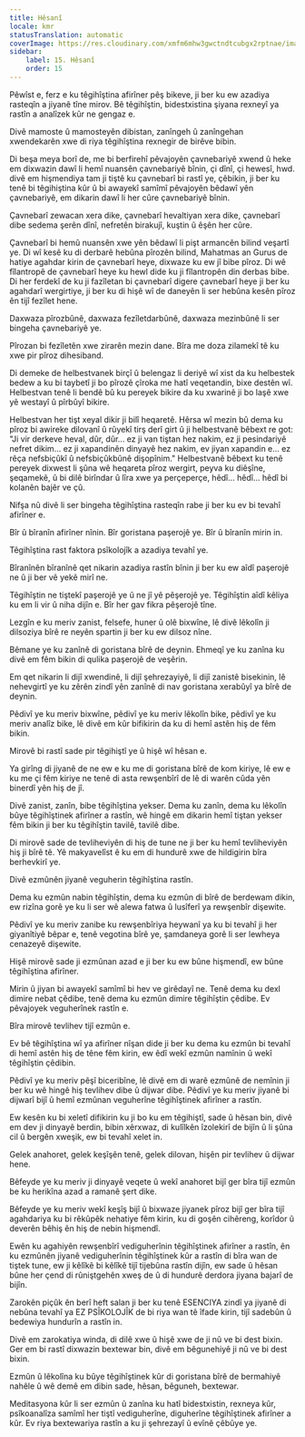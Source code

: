 ```yaml
---
title: Hêsanî
locale: kmr
statusTranslation: automatic
coverImage: https://res.cloudinary.com/xmfm6mhw3gwctndtcubgx2rptnae/image/upload/v1740337243/small_cover_educacion_fundamental_a051170f1c.webp
sidebar:
    label: 15. Hêsanî
    order: 15
---
```

Pêwîst e, ferz e ku têgihîştina afirîner pêş bikeve, ji ber ku ew azadiya rasteqîn a jiyanê tîne mirov. Bê têgihîştin, bidestxistina şiyana rexneyî ya rastîn a analîzek kûr ne gengaz e.

Divê mamoste û mamosteyên dibistan, zanîngeh û zanîngehan xwendekarên xwe di riya têgihîştina rexnegir de birêve bibin.

Di beşa meya borî de, me bi berfirehî pêvajoyên çavnebariyê xwend û heke em dixwazin dawî li hemî nuansên çavnebariyê bînin, çi dînî, çi hewesî, hwd. divê em hişmendiya tam ji tiştê ku çavnebarî bi rastî ye, çêbikin, ji ber ku tenê bi têgihiştina kûr û bi awayekî samîmî pêvajoyên bêdawî yên çavnebariyê, em dikarin dawî li her cûre çavnebariyê bînin.

Çavnebarî zewacan xera dike, çavnebarî hevaltiyan xera dike, çavnebarî dibe sedema şerên dînî, nefretên birakujî, kuştin û êşên her cûre.

Çavnebarî bi hemû nuansên xwe yên bêdawî li pişt armancên bilind veşartî ye. Di wî kesê ku di derbarê hebûna pîrozên bilind, Mahatmas an Gurus de hatiye agahdar kirin de çavnebarî heye, dixwaze ku ew jî bibe pîroz. Di wê fîlantropê de çavnebarî heye ku hewl dide ku ji fîlantropên din derbas bibe. Di her ferdekî de ku ji fazîletan bi çavnebarî digere çavnebarî heye ji ber ku agahdarî wergirtiye, ji ber ku di hişê wî de daneyên li ser hebûna kesên pîroz ên tijî fezîlet hene.

Daxwaza pîrozbûnê, daxwaza fezîletdarbûnê, daxwaza mezinbûnê li ser bingeha çavnebariyê ye.

Pîrozan bi fezîletên xwe zirarên mezin dane. Bîra me doza zilamekî tê ku xwe pir pîroz dihesiband.

Di demeke de helbestvanek birçî û belengaz li deriyê wî xist da ku helbestek bedew a ku bi taybetî ji bo pîrozê çîroka me hatî veqetandin, bixe destên wî. Helbestvan tenê li bendê bû ku pereyek bikire da ku xwarinê ji bo laşê xwe yê westayî û pîrbûyî bikire.

Helbestvan her tişt xeyal dikir ji bilî heqaretê. Hêrsa wî mezin bû dema ku pîroz bi awireke dilovanî û rûyekî tirş derî girt û ji helbestvanê bêbext re got: "Ji vir derkeve heval, dûr, dûr... ez ji van tiştan hez nakim, ez ji pesindariyê nefret dikim... ez ji xapandinên dinyayê hez nakim, ev jiyan xapandin e... ez rêça nefsbiçûkî û nefsbiçûkbûnê dişopînim." Helbestvanê bêbext ku tenê pereyek dixwest li şûna wê heqareta pîroz wergirt, peyva ku diêşîne, şeqamekê, û bi dilê birîndar û lîra xwe ya perçeperçe, hêdî... hêdî... hêdî bi kolanên bajêr ve çû.

Nifşa nû divê li ser bingeha têgihîştina rasteqîn rabe ji ber ku ev bi tevahî afirîner e.

Bîr û bîranîn afirîner nînin. Bîr goristana paşerojê ye. Bîr û bîranîn mirin in.

Têgihîştina rast faktora psîkolojîk a azadiya tevahî ye.

Bîranînên bîranînê qet nikarin azadiya rastîn bînin ji ber ku ew aîdî paşerojê ne û ji ber vê yekê mirî ne.

Têgihîştin ne tiştekî paşerojê ye û ne jî yê pêşerojê ye. Têgihîştin aîdî kêliya ku em li vir û niha dijîn e. Bîr her gav fikra pêşerojê tîne.

Lezgîn e ku meriv zanist, felsefe, huner û olê bixwîne, lê divê lêkolîn ji dilsoziya bîrê re neyên spartin ji ber ku ew dilsoz nîne.

Bêmane ye ku zanînê di goristana bîrê de deynin. Ehmeqî ye ku zanîna ku divê em fêm bikin di qulika paşerojê de veşêrin.

Em qet nikarin li dijî xwendinê, li dijî şehrezayiyê, li dijî zanistê bisekinin, lê nehevgirtî ye ku zêrên zindî yên zanînê di nav goristana xerabûyî ya bîrê de deynin.

Pêdivî ye ku meriv bixwîne, pêdivî ye ku meriv lêkolîn bike, pêdivî ye ku meriv analîz bike, lê divê em kûr bifikirin da ku di hemî astên hiş de fêm bikin.

Mirovê bi rastî sade pir têgihiştî ye û hişê wî hêsan e.

Ya girîng di jiyanê de ne ew e ku me di goristana bîrê de kom kiriye, lê ew e ku me çi fêm kiriye ne tenê di asta rewşenbîrî de lê di warên cûda yên binerdî yên hiş de jî.

Divê zanist, zanîn, bibe têgihîştina yekser. Dema ku zanîn, dema ku lêkolîn bûye têgihîştinek afirîner a rastîn, wê hingê em dikarin hemî tiştan yekser fêm bikin ji ber ku têgihîştin tavilê, tavilê dibe.

Di mirovê sade de tevliheviyên di hiş de tune ne ji ber ku hemî tevliheviyên hiş ji bîrê tê. Yê makyavelîst ê ku em di hundurê xwe de hildigirin bîra berhevkirî ye.

Divê ezmûnên jiyanê veguherin têgihîştina rastîn.

Dema ku ezmûn nabin têgihîştin, dema ku ezmûn di bîrê de berdewam dikin, ew rizîna gorê ye ku li ser wê alewa fatwa û lusîferî ya rewşenbîr dişewite.

Pêdivî ye ku meriv zanibe ku rewşenbîriya heywanî ya ku bi tevahî ji her giyanîtiyê bêpar e, tenê vegotina bîrê ye, şamdaneya gorê li ser lewheya cenazeyê dişewite.

Hişê mirovê sade ji ezmûnan azad e ji ber ku ew bûne hişmendî, ew bûne têgihîştina afirîner.

Mirin û jiyan bi awayekî samîmî bi hev ve girêdayî ne. Tenê dema ku dexl dimire nebat çêdibe, tenê dema ku ezmûn dimire têgihîştin çêdibe. Ev pêvajoyek veguherînek rastîn e.

Bîra mirovê tevlihev tijî ezmûn e.

Ev bê têgihîştina wî ya afirîner nîşan dide ji ber ku dema ku ezmûn bi tevahî di hemî astên hiş de têne fêm kirin, ew êdî wekî ezmûn namînin û wekî têgihîştin çêdibin.

Pêdivî ye ku meriv pêşî biceribîne, lê divê em di warê ezmûnê de nemînin ji ber ku wê hingê hiş tevlihev dibe û dijwar dibe. Pêdivî ye ku meriv jiyanê bi dijwarî bijî û hemî ezmûnan veguherîne têgihîştinek afirîner a rastîn.

Ew kesên ku bi xeletî difikirin ku ji bo ku em têgihiştî, sade û hêsan bin, divê em dev ji dinyayê berdin, bibin xêrxwaz, di kulîlkên îzolekirî de bijîn û li şûna cil û bergên xweşik, ew bi tevahî xelet in.

Gelek anahoret, gelek keşîşên tenê, gelek dilovan, hişên pir tevlihev û dijwar hene.

Bêfeyde ye ku meriv ji dinyayê veqete û wekî anahoret bijî ger bîra tijî ezmûn be ku herikîna azad a ramanê şert dike.

Bêfeyde ye ku meriv wekî keşîş bijî û bixwaze jiyanek pîroz bijî ger bîra tijî agahdariya ku bi rêkûpêk nehatiye fêm kirin, ku di goşên cihêreng, korîdor û deverên bêhiş ên hiş de nebin hişmendî.

Ewên ku agahiyên rewşenbîrî vediguherînin têgihîştinek afirîner a rastîn, ên ku ezmûnên jiyanê vediguherînin têgihîştinek kûr a rastîn di bîra wan de tiştek tune, ew ji kêlîkê bi kêlîkê tijî tijebûna rastîn dijîn, ew sade û hêsan bûne her çend di rûniştgehên xweş de û di hundurê derdora jiyana bajarî de bijîn.

Zarokên piçûk ên berî heft salan ji ber ku tenê ESENCIYA zindî ya jiyanê di nebûna tevahî ya EZ PSÎKOLOJÎK de bi riya wan tê îfade kirin, tijî sadebûn û bedewiya hundurîn a rastîn in.

Divê em zarokatiya winda, di dilê xwe û hişê xwe de ji nû ve bi dest bixin. Ger em bi rastî dixwazin bextewar bin, divê em bêgunehiyê ji nû ve bi dest bixin.

Ezmûn û lêkolîna ku bûye têgihîştinek kûr di goristana bîrê de bermahiyê nahêle û wê demê em dibin sade, hêsan, bêguneh, bextewar.

Meditasyona kûr li ser ezmûn û zanîna ku hatî bidestxistin, rexneya kûr, psîkoanalîza samîmî her tiştî vediguherîne, diguherîne têgihîştinek afirîner a kûr. Ev riya bextewariya rastîn a ku ji şehrezayî û evînê çêbûye ye.

